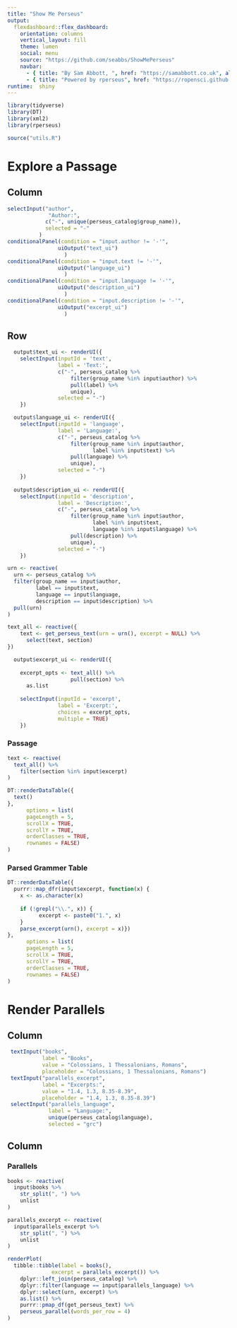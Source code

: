 ```yaml
---
title: "Show Me Perseus"
output: 
  flexdashboard::flex_dashboard:
    orientation: columns
    vertical_layout: fill
    theme: lumen
    social: menu
    source: "https://github.com/seabbs/ShowMePerseus"
    navbar:
      - { title: "By Sam Abbott, ", href: "https://samabbott.co.uk", align: right }
      - { title: "Powered by rperseus", href: "https://ropensci.github.io/rperseus/index.html", align: right }    
runtime:  shiny
---
```


```r
library(tidyverse)
library(DT)
library(xml2)
library(rperseus)
```

```r
source("utils.R")
```

Explore a Passage
==================================================================

Column {.sidebar}
-----------------------------------------------------------------------

```r
selectInput("author", 
             "Author:",
            c("-", unique(perseus_catalog$group_name)),
            selected = "-"
          )
conditionalPanel(condition = "input.author != '-'",
                uiOutput("text_ui")
                  )
conditionalPanel(condition = "input.text != '-'",
                uiOutput("language_ui")
                  )
conditionalPanel(condition = "input.language != '-'",
                uiOutput("description_ui")
                  )
conditionalPanel(condition = "input.description != '-'",
                uiOutput("excerpt_ui")
                  )
```

Row {.tabset}
-----------------------------------------------------------------------

```r
  output$text_ui <- renderUI({
    selectInput(inputId = 'text', 
                label = 'Text:',
                c("-", perseus_catalog %>% 
                    filter(group_name %in% input$author) %>% 
                    pull(label) %>% 
                    unique),
                selected = "-")
    })

  output$language_ui <- renderUI({
    selectInput(inputId = 'language', 
                label = 'Language:',
                c("-", perseus_catalog %>% 
                    filter(group_name %in% input$author,
                           label %in% input$text) %>% 
                    pull(language) %>% 
                    unique),
                selected = "-")
    })
  
  output$description_ui <- renderUI({
    selectInput(inputId = 'description', 
                label = 'Description:',
                c("-", perseus_catalog %>% 
                    filter(group_name %in% input$author,
                           label %in% input$text,
                           language %in% input$language) %>% 
                    pull(description) %>% 
                    unique),
                selected = "-")
    })
``` 

```r
urn <- reactive(
  urn <- perseus_catalog %>% 
  filter(group_name == input$author,
         label == input$text,
         language == input$language,
         description == input$description) %>% 
  pull(urn) 
)
```

```r
text_all <- reactive({
    text <- get_perseus_text(urn = urn(), excerpt = NULL) %>% 
      select(text, section)
})

```

```r
  output$excerpt_ui <- renderUI({
    
    excerpt_opts <- text_all() %>% 
                    pull(section) %>% 
      as.list
    
    selectInput(inputId = 'excerpt', 
                label = 'Excerpt:',
                choices = excerpt_opts,
                multiple = TRUE)
    })
```

### Passage 

```r
text <- reactive(
  text_all() %>% 
    filter(section %in% input$excerpt)
)

```


```r
DT::renderDataTable({
  text()
},
      options = list(
      pageLength = 5,
      scrollX = TRUE,
      scrollY = TRUE,
      orderClasses = TRUE,
      rownames = FALSE)
)

```


### Parsed Grammer Table

```r
DT::renderDataTable({
  purrr::map_dfr(input$excerpt, function(x) {
    x <- as.character(x)
    
    if (!grepl("\\.", x)) {
          excerpt <- paste0("1.", x) 
    }
    parse_excerpt(urn(), excerpt = x)})
},
      options = list(
      pageLength = 5,
      scrollX = TRUE,
      scrollY = TRUE,
      orderClasses = TRUE,
      rownames = FALSE)
)
```


Render Parallels
==================================================================

Column {.sidebar}
-----------------------------------------------------------------------

```r
 textInput("books",
           label = "Books",
           value = "Colossians, 1 Thessalonians, Romans",
           placeholder = "Colossians, 1 Thessalonians, Romans")
 textInput("parallels_excerpt",
           label = "Excerpts:",
           value = "1.4, 1.3, 8.35-8.39",
           placeholder = "1.4, 1.3, 8.35-8.39")
 selectInput("parallels_language",
             label = "Language:",
             unique(perseus_catalog$language),
             selected = "grc")

```

Column
-----------------------------------------------------------------------

### Parallels

```r
books <- reactive(
  input$books %>% 
    str_split(", ") %>% 
    unlist
)

parallels_excerpt <- reactive(
  input$parallels_excerpt %>% 
    str_split(", ") %>% 
    unlist
)
```
```r
renderPlot(
  tibble::tibble(label = books(),
              excerpt = parallels_excerpt()) %>%
    dplyr::left_join(perseus_catalog) %>%
    dplyr::filter(language == input$parallels_language) %>%
    dplyr::select(urn, excerpt) %>%
    as.list() %>%
    purrr::pmap_df(get_perseus_text) %>%
    perseus_parallel(words_per_row = 4)
)
```

